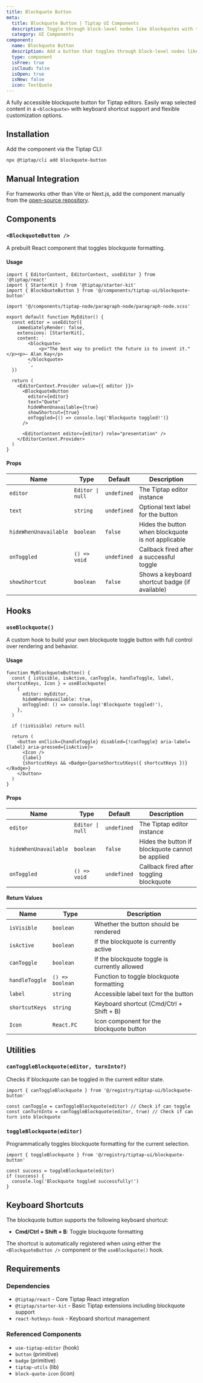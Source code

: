 ```yaml
---
title: Blockquote Button
meta:
  title: Blockquote Button | Tiptap UI Components
  description: Toggle through block-level nodes like blockquotes with the Blockquote Button. More in the docs.
  category: UI Components
component:
  name: Blockquote Button
  description: Add a button that toggles through block-level nodes like blockquotes.
  type: component
  isFree: true
  isCloud: false
  isOpen: true
  isNew: false
  icon: TextQuote
---
```



A fully accessible blockquote button for Tiptap editors. Easily wrap selected content in a `<blockquote>` with keyboard shortcut support and flexible customization options.

<CodeDemo isScrollable src="https://template.tiptap.dev/preview/tiptap-ui/blockquote-button" />

## Installation

Add the component via the Tiptap CLI:

```bash
npx @tiptap/cli add blockquote-button
```

## Manual Integration

For frameworks other than Vite or Next.js, add the component manually from the [open-source repository](https://github.com/ueberdosis/tiptap-ui-components/tree/main/apps/web/src/components/tiptap-ui/blockquote-button).

## Components

### `<BlockquoteButton />`

A prebuilt React component that toggles blockquote formatting.

#### Usage

```tsx
import { EditorContent, EditorContext, useEditor } from '@tiptap/react'
import { StarterKit } from '@tiptap/starter-kit'
import { BlockQuoteButton } from '@/components/tiptap-ui/blockquote-button'

import '@/components/tiptap-node/paragraph-node/paragraph-node.scss'

export default function MyEditor() {
  const editor = useEditor({
    immediatelyRender: false,
    extensions: [StarterKit],
    content: `
        <blockquote>
            <p>"The best way to predict the future is to invent it."</p><p>— Alan Kay</p>
        </blockquote>
        `,
  })

  return (
    <EditorContext.Provider value={{ editor }}>
      <BlockquoteButton
        editor={editor}
        text="Quote"
        hideWhenUnavailable={true}
        showShortcut={true}
        onToggled={() => console.log('Blockquote toggled!')}
      />

      <EditorContent editor={editor} role="presentation" />
    </EditorContext.Provider>
  )
}
```

#### Props

| Name                  | Type             | Default     | Description                                        |
| --------------------- | ---------------- | ----------- | -------------------------------------------------- |
| `editor`              | `Editor \| null` | `undefined` | The Tiptap editor instance                         |
| `text`                | `string`         | `undefined` | Optional text label for the button                 |
| `hideWhenUnavailable` | `boolean`        | `false`     | Hides the button when blockquote is not applicable |
| `onToggled`           | `() => void`     | `undefined` | Callback fired after a successful toggle           |
| `showShortcut`        | `boolean`        | `false`     | Shows a keyboard shortcut badge (if available)     |

## Hooks

### `useBlockquote()`

A custom hook to build your own blockquote toggle button with full control over rendering and behavior.

#### Usage

```tsx
function MyBlockquoteButton() {
  const { isVisible, isActive, canToggle, handleToggle, label, shortcutKeys, Icon } = useBlockquote(
    {
      editor: myEditor,
      hideWhenUnavailable: true,
      onToggled: () => console.log('Blockquote toggled!'),
    },
  )

  if (!isVisible) return null

  return (
    <button onClick={handleToggle} disabled={!canToggle} aria-label={label} aria-pressed={isActive}>
      <Icon />
      {label}
      {shortcutKeys && <Badge>{parseShortcutKeys({ shortcutKeys })}</Badge>}
    </button>
  )
}
```

#### Props

| Name                  | Type             | Default     | Description                                      |
| --------------------- | ---------------- | ----------- | ------------------------------------------------ |
| `editor`              | `Editor \| null` | `undefined` | The Tiptap editor instance                       |
| `hideWhenUnavailable` | `boolean`        | `false`     | Hides the button if blockquote cannot be applied |
| `onToggled`           | `() => void`     | `undefined` | Callback fired after toggling blockquote         |

#### Return Values

| Name           | Type            | Description                                   |
| -------------- | --------------- | --------------------------------------------- |
| `isVisible`    | `boolean`       | Whether the button should be rendered         |
| `isActive`     | `boolean`       | If the blockquote is currently active         |
| `canToggle`    | `boolean`       | If the blockquote toggle is currently allowed |
| `handleToggle` | `() => boolean` | Function to toggle blockquote formatting      |
| `label`        | `string`        | Accessible label text for the button          |
| `shortcutKeys` | `string`        | Keyboard shortcut (Cmd/Ctrl + Shift + B)      |
| `Icon`         | `React.FC`      | Icon component for the blockquote button      |

## Utilities

### `canToggleBlockquote(editor, turnInto?)`

Checks if blockquote can be toggled in the current editor state.

```tsx
import { canToggleBlockquote } from '@/registry/tiptap-ui/blockquote-button'

const canToggle = canToggleBlockquote(editor) // Check if can toggle
const canTurnInto = canToggleBlockquote(editor, true) // Check if can turn into blockquote
```

### `toggleBlockquote(editor)`

Programmatically toggles blockquote formatting for the current selection.

```tsx
import { toggleBlockquote } from '@/registry/tiptap-ui/blockquote-button'

const success = toggleBlockquote(editor)
if (success) {
  console.log('Blockquote toggled successfully!')
}
```

## Keyboard Shortcuts

The blockquote button supports the following keyboard shortcut:

- **Cmd/Ctrl + Shift + B**: Toggle blockquote formatting

The shortcut is automatically registered when using either the `<BlockquoteButton />` component or the `useBlockquote()` hook.

## Requirements

### Dependencies

- `@tiptap/react` - Core Tiptap React integration
- `@tiptap/starter-kit` - Basic Tiptap extensions including blockquote support
- `react-hotkeys-hook` - Keyboard shortcut management

### Referenced Components

- `use-tiptap-editor` (hook)
- `button` (primitive)
- `badge` (primitive)
- `tiptap-utils` (lib)
- `block-quote-icon` (icon)
